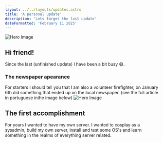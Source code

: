 ```yaml
---
layout: ../../layouts/updates.astro
title: 'A personal update'
description: 'Lets forget the last update'
dateFormatted: 'February 11 2025'
---
```


![Hero Image](/assets/images/posts/a_personal_update.webp)


## Hi friend!

Since the last (unfinished update) I have been a bit busy 😅.

### The newspaper apearance
For starters I should tell you that I am also a volunteer firefighter, on January 6th did something that ended up on the local newspaper. (see the full article in portuguese inthe image below)
![Hero Image](/assets/images/posts/newspaper.webp)

## The first accomplishment
For years I wanted to have my own server. I wanted to cosplay as a sysadmin, build my own server, install and test some OS's and learn something in the realms of everything server related.
  